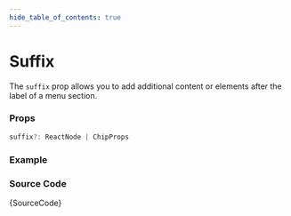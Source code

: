```yaml
---
hide_table_of_contents: true
---
```



# Suffix

The `suffix` prop allows you to add additional content or elements after the label of a menu section.

### Props

```ts noCopy
suffix?: ReactNode | ChipProps
```

### Example

<IframeWindow url='http://localhost:3000/en/menu-examples/vertical-menu/menu-section/suffix' />

### Source Code

<TsToJsCodeSnippet>{SourceCode}</TsToJsCodeSnippet>
